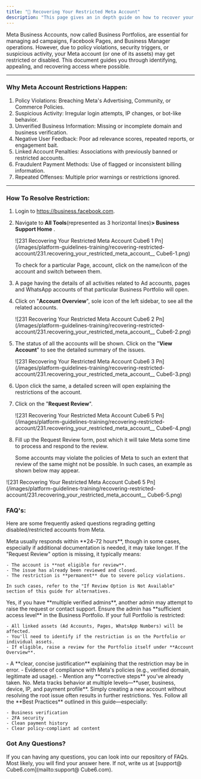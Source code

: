 ```yaml
---
title: "🔏 Recovering Your Restricted Meta Account"
description: "This page gives an in depth guide on how to recover your restricted Meta Business Account"
---
```


Meta Business Accounts, now called Business Portfolios, are essential for managing ad campaigns, Facebook Pages, and Business Manager operations. However, due to policy violations, security triggers, or suspicious activity, your Meta account (or one of its assets) may get restricted or disabled. This document guides you through identifying, appealing, and recovering access where possible.

---

### **Why Meta Account Restrictions Happen:**

1. Policy Violations: Breaching Meta's Advertising, Community, or Commerce Policies.
2. Suspicious Activity: Irregular login attempts, IP changes, or bot-like behavior.
3. Unverified Business Information: Missing or incomplete domain and business verification.
4. Negative User Feedback: Poor ad relevance scores, repeated reports, or engagement bait.
5. Linked Account Penalties: Associations with previously banned or restricted accounts.
6. Fraudulent Payment Methods: Use of flagged or inconsistent billing information.
7. Repeated Offenses: Multiple prior warnings or restrictions ignored.

---

### **How To Resolve Restriction:**

1. Login to https://business.facebook.com.
2. Navigate to **All Tools**(represented as 3 horizontal lines)**\> Business Support Home** .

   ![231 Recovering Your Restricted Meta Account  Cube6 1 Pn](/images/platform-guidelines-training/recovering-restricted-account/231.recovering_your_restricted_meta_account__ Cube6-1.png)

   <Info>
     To check for a particular Page, account, click on the name/icon of the account and switch between them.
   </Info>
3. A page having the details of all activities related to Ad accounts, pages and WhatsApp accounts of that particular Business Portfolio will open.
4. Click on "**Account Overview**", sole icon of the left sidebar, to see all the related accounts.

   ![231 Recovering Your Restricted Meta Account  Cube6 2 Pn](/images/platform-guidelines-training/recovering-restricted-account/231.recovering_your_restricted_meta_account__ Cube6-2.png)
5. The status of all the accounts will be shown. Click on the "**View Account**" to see the detailed summary of the issues.

   ![231 Recovering Your Restricted Meta Account  Cube6 3 Pn](/images/platform-guidelines-training/recovering-restricted-account/231.recovering_your_restricted_meta_account__ Cube6-3.png)
6. Upon click the same, a detailed screen will open explaining the restrictions of the account.
7. Click on the "**Request Review**".

   ![231 Recovering Your Restricted Meta Account  Cube6 5 Pn](/images/platform-guidelines-training/recovering-restricted-account/231.recovering_your_restricted_meta_account__ Cube6-4.png)
8. Fill up the Request Review form, post which it will take Meta some time to process and respond to the review.

   <Warning>
     Some accounts may violate the policies of Meta to such an extent that review of the same might not be possible. In such cases, an example as shown below may appear.
   </Warning>

![231 Recovering Your Restricted Meta Account  Cube6 5 Pn](/images/platform-guidelines-training/recovering-restricted-account/231.recovering_your_restricted_meta_account__ Cube6-5.png)

### **FAQ's:**

Here are some frequently asked questions regrading getting disabled/restricted accounts from Meta.

<AccordionGroup>
  <Accordion title="How long does meta take to respond to a review request?">
    Meta usually responds within **24–72 hours**, though in some cases, especially if additional documentation is needed, it may take longer.
  </Accordion>
  <Accordion title="I don't see the 'request review' button. What should I do?">
    If the "Request Review" option is missing, it typically means:

    - The account is **not eligible for review**.
    - The issue has already been reviewed and closed.
    - The restriction is **permanent** due to severe policy violations.

    In such cases, refer to the "If Review Option is Not Available" section of this guide for alternatives.
  </Accordion>
  <Accordion title="Can I appeal using different admin account?">
    Yes, if you have **multiple verified admins**, another admin may attempt to raise the request or contact support. Ensure the admin has **sufficient access level** in the Business Portfolio.
  </Accordion>
  <Accordion title="What happens if my entire business portfolio is restricted?">
    If your full Portfolio is restricted:

    - All linked assets (Ad Accounts, Pages, WhatsApp Numbers) will be affected.
    - You'll need to identify if the restriction is on the Portfolio or individual assets.
    - If eligible, raise a review for the Portfolio itself under **Account Overview**.
  </Accordion>
  <Accordion title="What should I incude in the request review form?">
    - A **clear, concise justification** explaining that the restriction may be in error.
    - Evidence of compliance with Meta's policies (e.g., verified domain, legitimate ad usage).
    - Mention any **corrective steps** you've already taken.
  </Accordion>
  <Accordion title="Will deleting and recreating my accounts solve the issue?">
    No. Meta tracks behavior at multiple levels—**user, business, device, IP, and payment profile**. Simply creating a new account without resolving the root issue often results in further restrictions.
  </Accordion>
  <Accordion title="Can I prevent restrictions in the future?">
    Yes. Follow all the **Best Practices** outlined in this guide—especially:

    - Business verification
    - 2FA security
    - Clean payment history
    - Clear policy-compliant ad content
  </Accordion>
</AccordionGroup>

### **Got Any Questions?**

If you can having any questions, you can look into our repository of FAQs. Most likely, you will find your answer here. If not, write us at [support@ Cube6.com](mailto:support@ Cube6.com).